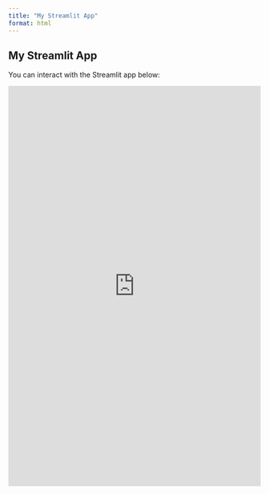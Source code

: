 ```yaml
---
title: "My Streamlit App"
format: html
---
```


## My Streamlit App

You can interact with the Streamlit app below:

<iframe src="https://ncga24.streamlit.app" width="100%" height="800px" frameborder="0"></iframe>

